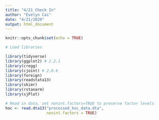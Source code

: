 ```yaml
---
title: "4/21 Check In"
author: "Evelyn Cai"
date: "4/21/2020"
output: html_document
---
```


```r
knitr::opts_chunk$set(echo = TRUE)

# Load libraries

library(tidyverse)
library(ggplot2) # 2.2.1
library(cregg)
library(cjoint) # 2.0.6
library(foreign)
library(readstata13)
library(skimr)
library(rstanarm)
library(sjPlot)

# Read in data, set nonint.factors=TRUE to preserve factor levels
hoc <- read.dta13("processed_hoc_data.dta",
                  nonint.factors = TRUE)
```

